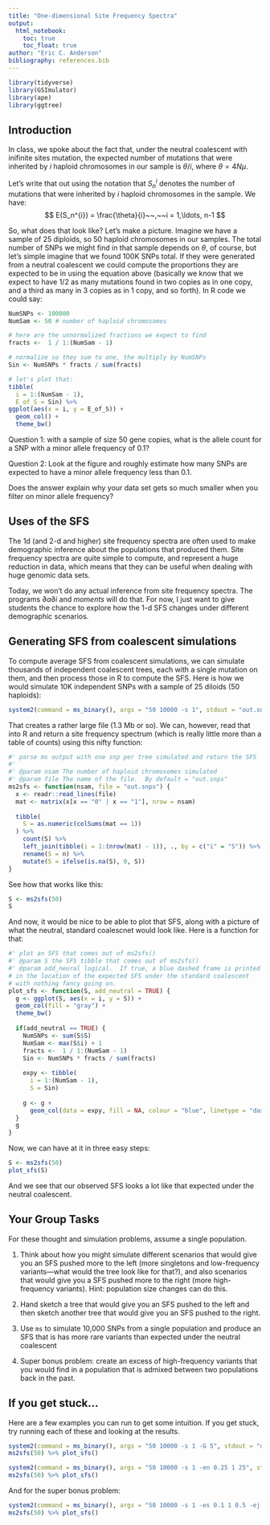 ```yaml
---
title: "One-dimensional Site Frequency Spectra"
output: 
  html_notebook:
    toc: true
    toc_float: true
author: "Eric C. Anderson"
bibliography: references.bib
---
```



```r
library(tidyverse)
library(GSImulator)
library(ape)
library(ggtree)
```


## Introduction

In class, we spoke about the fact that, under the neutral coalescent with 
inifinite sites mutation, the expected number of mutations that were inherited
by $i$ haploid chromosomes in our sample is $\theta/i$, where $\theta = 4N\mu$.

Let's write that out using the notation that $S_n^{i}$ denotes the number
of mutations that were inherited by $i$ haploid chromosomes in the sample.  We
have:
$$
E(S_n^{i}) = \frac{\theta}{i}~~,~~i = 1,\ldots, n-1
$$

So, what does that look like?  Let's make a picture.
Imagine we have a sample of 25 diploids, so 50 haploid chromosomes
in our samples.  The total number of SNPs we might find in that
sample depends on $\theta$, of course, but let's simple imagine that
we found 100K SNPs total.  If they were generated from a neutral coalescent
we could compute the proportions they are expected to be in using the
equation above (basically we know that we expect to have 1/2 as many mutations found
in two copies as in one copy, and a third as many in 3 copies as in 1 copy, and
so forth). In R code we could say:
```r
NumSNPs <- 100000
NumSam <- 50 # number of haploid chromosomes

# here are the unnormalized fractions we expect to find
fracts <-  1 / 1:(NumSam - 1)

# normalize so they sum to one, the multiply by NumSNPs
Sin <- NumSNPs * fracts / sum(fracts)

# let's plot that:
tibble(
  i = 1:(NumSam - 1),
  E_of_S = Sin) %>%
ggplot(aes(x = i, y = E_of_S)) +
  geom_col() +
  theme_bw()
```

Question 1: with a sample of size 50 gene copies, what is the allele count for
a SNP with a minor allele frequency of 0.1?

Question 2: Look at the figure and roughly estimate how many SNPs are expected to
have a minor allele frequency less than 0.1.  

Does the answer explain why your data set gets so much smaller when you filter
on minor allele frequency?


## Uses of the SFS

The 1d (and 2-d and higher) site frequency spectra are often used to make demographic
inference about the populations that produced them.  Site frequency spectra are
quite simple to compute, and represent a huge reduction in data, which means
that they can be useful when dealing with huge genomic data sets.

Today, we won't do any actual inference from site frequency spectra. The programs
$\partial a \partial i$ and _moments_ will do that.
For now, I just want to give students the chance to explore how 
the 1-d SFS changes under different demographic scenarios.

## Generating SFS from coalescent simulations

To compute average SFS from coalescent simulations, we can simulate thousands of
independent coalescent trees, each with a single mutation on them, and then
process those in R to compute the SFS.  Here is how we would simulate 10K independent
SNPs with a sample of 25 diloids (50 haploids):
```r
system2(command = ms_binary(), args = "50 10000 -s 1", stdout = "out.snps", stderr = FALSE)
```
That creates a rather large file (1.3 Mb or so).  We can, however, read that
into R and return a site frequency spectrum (which is really little more than
a table of counts) using this nifty function:
```r
#' parse ms output with one snp per tree simulated and return the SFS
#'
#' @param nsam The number of haploid chromosomes simulated
#' @param file The name of the file.  By default = "out.snps"
ms2sfs <- function(nsam, file = "out.snps") {
  x <- readr::read_lines(file)
  mat <- matrix(x[x == "0" | x == "1"], nrow = nsam)
  
  tibble(
    S = as.numeric(colSums(mat == 1))
  ) %>%
    count(S) %>%
    left_join(tibble(i = 1:(nrow(mat) - 1)), ., by = c("i" = "S")) %>%
    rename(S = n) %>%
    mutate(S = ifelse(is.na(S), 0, S))
}
```

See how that works like this:
```r
S <- ms2sfs(50)
S
```

And now, it would be nice to be able to plot that SFS, along with
a picture of what the neutral, standard coalescnet would look like.
Here is a function for that:
```r
#' plot an SFS that comes out of ms2sfs()
#' @param S the SFS tibble that comes out of ms2sfs()
#' @param add_neural logical.  If true, a blue dashed frame is printed
# in the location of the expected SFS under the standard coalescent
# with nothing fancy going on.
plot_sfs <- function(S, add_neutral = TRUE) {
  g <- ggplot(S, aes(x = i, y = S)) +
  geom_col(fill = "gray") +
  theme_bw()
  
  if(add_neutral == TRUE) {
    NumSNPs <- sum(S$S)
    NumSam <- max(S$i) + 1
    fracts <-  1 / 1:(NumSam - 1)
    Sin <- NumSNPs * fracts / sum(fracts)
    
    expy <- tibble(
      i = 1:(NumSam - 1),
      S = Sin)
    
    g <- g +
      geom_col(data = expy, fill = NA, colour = "blue", linetype = "dashed", linewidth = 0.5)
  }
  g
}
```

Now, we can have at it in three easy steps:
```r
S <- ms2sfs(50)
plot_sfs(S)

```

And we see that our observed SFS looks a lot like that expected under
the neutral coalescent.

## Your Group Tasks

For these thought and simulation problems, assume a single population.


1. Think about how you might simulate different scenarios that would give you
an SFS pushed more to the left (more singletons and low-frequency variants---what
would the tree look like for that?), and also scenarios that would give
you a SFS pushed more to the right (more high-frequency variants).  Hint:
population size changes can do this.



2. Hand sketch a tree that would give you an SFS pushed to the left and then
sketch another tree that would give you an SFS pushed to the right.


3. Use `ms` to simulate 10,000 SNPs from a single population and produce
an SFS that is has more rare variants than expected under the neutral coalescent


4. Super bonus problem: create an excess of high-frequency variants that you would
find in a population that is admixed between two populations back in the past.  



## If you get stuck...

Here are a few examples you can run to get some intuition.  If you get stuck, try
running each of these and looking at the results.

```r
system2(command = ms_binary(), args = "50 10000 -s 1 -G 5", stdout = "out.snps", stderr = FALSE)
ms2sfs(50) %>% plot_sfs()
```


```r
system2(command = ms_binary(), args = "50 10000 -s 1 -en 0.25 1 25", stdout = "out.snps", stderr = FALSE)
ms2sfs(50) %>% plot_sfs()
```

And for the super bonus problem:
```r
system2(command = ms_binary(), args = "50 10000 -s 1 -es 0.1 1 0.5 -ej 6.0 1 2", stdout = "out.snps", stderr = FALSE)
ms2sfs(50) %>% plot_sfs()
```